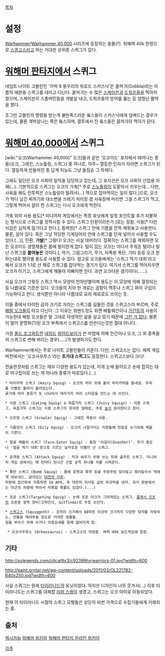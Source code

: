 {{{+1 '''Squig'''}}}


[[목차]]

= 설정 =
[[Warhammer]]/[[Warhammer 40,000]] 시리즈에 등장하는 동물(?). 
워해머 40k 한정으로 [[스퀴고스]]라고 하는 거대한 상위종 스퀴그가 있다. 

= [[워해머 판타지]]에서 스퀴그 =
네임트 나이트 고블린인 '카락 8 봉우리의 워로드 스카스닉'은 꿀꺼긔(Gobbla)라는 이름의 애완용 스퀴그를 데리고 다닌다. 꿀꺼긔는 수 많은 [[스케이븐]]과 [[드워프]]들을 먹어치웠으며, 스케이븐의 스톰버민들을 개발살 내고, 드워프들의 방어를 뚫는 등 엄청난 활약을 했다.

조그만 고블린의 명령을 받는게 불만족스러운 옼스들이 스카스닉에게 덤벼드는 경우가 있는데, 물론 개박살나는 쪽은 옼스이며, 결투에서 진 옼스들은 꿀꺼긔의 먹이가 된다. 

= [[워해머 40,000]]에서 스퀴그 =
[wiki:"오크(Warhammer 40,000)" 오크]들과 같은 '오코이드' 포자에서 태어나는 종들(오크, 그레친, 스노틀링, 스퀴그) 중 하나로, 아주~ 열등한 인자가 자라면 스퀴그가 된다. 
열등하게 만들어진 종 답게 지능도 그냥 들짐승 그 자체다. 

그래도 일단은 오크 사회의 일익을 담당하고 있는데, 그 포지션은 오크 사회의 산업용 자재(...). 
기본적으로 스퀴그는 오크의 가축[* 주로 [[스노틀링]]이 도맡아서 키우는데... 다만, 사육을 해도 전투력은 스노틀링이 딸려서(...) 역으로 잡아먹히는 일이 많다.]으로, 오크가 먹다 남긴 찌꺼기와 대소변을 쓰레기 처리장 겸 사육장에 버리면 그걸 스퀴그가 먹고, 그렇게 먹어서 살이 찐 스퀴그는 다시 오크에게 먹힌다. 

가축 외의 사용 용도[* 미니어처 게임에서는 특정 유닛에게 일정 포인트를 추가 지불하는 형식으로 스퀴그를 장착시킬 수 있다. 스퀴그 탄환이라든가.]로는 정찰, 식용[* 다만 식감은 심하게 질기다고 한다.], 동력원[* 스퀴그 안에 기름을 잔뜩 채워놓고 사용한다. 물론, 살아 있다. 혹은 그냥 적당한 기계덩어리 안에 스퀴그를 던져 넣어서 사용할 수도 있다.(...)], 탄환, '''가발'''[* 그렇다! 오크는 사실 대머리다. 정확히는 스퀴그를 제외하면 모든 오코이드 생명체들은 몸에 털이란게 없다. 털이 있는 오크는 어디서 주워온 털이나 털 난 스퀴그를 '''붙여놓은''' 것이다.], 악기, 그림그리기, 무기, 자폭용 폭탄, 기타 등등 오크 원하는대로 별의별 용도로 사용할 수 있다. 참고로 오크들에게는 '스퀴그 먹기 대회'라고 해서 오크가 1:1로 산 채로 스퀴그를 잡아먹는 경기가 있다. 
여기서 스퀴그를 먹어치우면 오크가 이기고, 스퀴그에게 깨물려 자빠지면 진다. 과연 오크다운 경기이다(......).

사실 오크가 그렇듯 스퀴그 역시 모양이 천차만별이며 용도는 이 모양에 의해 결정되는 등 나름대로 기준은 있다. 
오크들의 치아 한 개로는 곰팡이 맥주나 스퀴그 파이 구입이 가능하다고 한다. 생식뿐만 아니라 나름대로 요리 재료로도 쓰이는 듯.

이들 중에서 타이탄 급의 크기로 자라는 스퀴그를 길들인 것을 스퀴고스라 부르며, 주로 [[페럴 오크]]들이 타고 다닌다. 그 이유는 워밴드정도 되면 배틀웨건이나 [[가간트]]의 사용이 가능한데 페럴 오크들은 말 그대로 야생적인 삶을 살고 있기 때문에 [[그런 거 없다]]. 물론 이 말이 문명화(?)된 오크 부족에서 스퀴고스를 안쓴다는것은 절대 아니다.

가끔 [[올드 조그와트]]란 [[네임드]] [[위어드보이]]가 쓴 마법에 의해 인간이나 오크, 그 외 종족들이 스퀴그로 변해 버리는 경우(.....)가 발생하기도 한다.

Warhammer에서는 주로 나이트 고블린들이 키운다. 다만, 스퀴고스는 없다. 에픽 게임 버전에서는 '오코사우루스'라는 '''초거대 스퀴그'''도 등장한다. 스퀴고스보다 크다!

전술한것처럼 스퀴그는 매우 다양한 용도가 있는데, 이게 눈에 들어오고 손에 잡히는 대로 마구잡이로 쓰는 게 아니라 종류가 따로있다.(...)

 * 머리카락 스퀴그 (Hairy Squig) - 오크의 머리 위에 붙어 머리카락을 흉내냄. 두피를 이빨로 물어서 붙어있는다. 
 굵기에 따라 종류가 또 나뉘어서 여러가지 머리 스타일을 만드는 데 쓰인다.

 * 식용 스퀴그 (Eating Squig) & 육즙가득 스퀴그 (Juicy Squigs) - 식용 스퀴그. 육즙가득 스퀴그는 식용 스퀴그의 희귀한 형태로, 주로 [[놉]]이 음미한다고 한다.

 * 으르렁 스퀴그 (Growler Squig) - 그레친 목동이 사용. 

 * 기름덩이 스퀴그 (Oily Squig) - 오크의 너덜거리는 차량들에 연료로 쓰기위해 멕들이 기른다. 

 * 얼굴 깨물이 스퀴그 (Face-Eater Squig) - 통칭 '이갈이(Gnasher)'. 무기 용도나 '얼굴 먹기 대회'용으로 기르는 날카로운 이빨이 난 스퀴그. 

 * 공격용 스퀴그 (Attack Squig) - 적과 싸우기 위해 쓰는 피에 굶주린 스퀴그. 미니어처 게임 상에서는 매 턴마다 빗나간 근접 공격 하나를 리롤 시켜준다.

 * 폭탄 스퀴그 (Bomb Squig) - 몸에 로켓과 폭약 등을 주렁주렁 달아놓고 묶어놓아서 적에게 내보내는, 살아있는 [[대전차 지뢰]]. 
 차량에 접근하여 자폭하면 S8 AP4, 즉 대전차 미사일 급의 파괴력을 낸다. 과거 판본에서는 아군의 차량에 박아서 자폭할 확률도 있었다.(...)

 * 조준 스퀴그(Targeting Squig) - 눈에 조준 마크가 그려져있는 스퀴그. [[플래시 깃츠]]의 조준용 광학 장비(깃파인다, Gitfinda)로 주로 쓰인다.

 * [[스퀴고스]] (Squiggoth) - 코끼리 크기에서 60피트 이상의 크기까지 다양한 덩치를 자랑하는, 건물을 때려부술 정도로 거대한 생물들. 
 짐을 부리기 위해 쓰거나 이동요새를 등에 짊어지게 함. 

  * 오코사우루스 (Orkeosaurus) - 스퀴고스의 대형종. 에픽 40k 보드게임에 등장.

== 기타 ==
http://solegends.com/citcat9x3/c92399tyrwarriors-01.jpg?width=600

http://paint.orntar.net/wp-content/uploads/2011/03/OL221782-640x250.jpg?width=600

사실 스퀴그는 원래 [[타이라니드]]의 유닛이었다. 하지만 디자인이 너무 웃겨서(…) 이후 타이라니드는 스퀴그를 대체할 [[리퍼 스웜]]이 생겼고, 스퀴그는 오크 아미로 이동되었다.

현재 이 타이라니드 시절의 스퀴그 모형들은 상당히 비싼 가격으로 수집가들에게 거래되는 중.

== 출처 ==
[http://wh40k.lexicanum.com/wiki/Squig#.Ut9DudLV9iw 렉시카눔]
[http://warhammer40k.wikia.com/wiki/Squigs 워해머 위키아]
[http://warhammeronline.wikia.com/wiki/Squig 워해머 판타지 온라인 위키아]


[[각주]]
